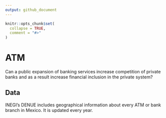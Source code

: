 ```yaml
---
output: github_document
---
```


<!-- README.md is generated from README.Rmd. Please edit that file -->

```r
knitr::opts_chunk$set(
  collapse = TRUE,
  comment = "#>"
)
```

# ATM

<!-- badges: start -->
<!-- badges: end -->

Can a public expansion of banking services increase competition of private banks and as a result increase financial inclusion in the private system?

## Data

INEGI's DENUE includes geographical information about every ATM or bank branch in Mexico. It is updated every year. 
